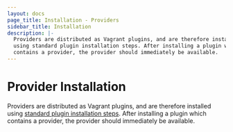 ```yaml
---
layout: docs
page_title: Installation - Providers
sidebar_title: Installation
description: |-
  Providers are distributed as Vagrant plugins, and are therefore installed
  using standard plugin installation steps. After installing a plugin which
  contains a provider, the provider should immediately be available.
---
```


# Provider Installation

Providers are distributed as Vagrant plugins, and are therefore installed
using [standard plugin installation steps](/docs/plugins/usage). After
installing a plugin which contains a provider, the provider should
immediately be available.
